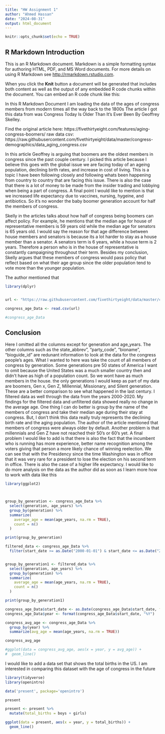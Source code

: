```yaml
---
title: "HW Assignment 1"
author: "Ahmed Hassan"
date: "2024-08-31"
output: html_document
---
```


```r
knitr::opts_chunk$set(echo = TRUE)
```

## R Markdown Introduction

This is an R Markdown document. Markdown is a simple formatting syntax for authoring HTML, PDF, and MS Word documents. For more details on using R Markdown see <http://rmarkdown.rstudio.com>.

When you click the **Knit** button a document will be generated that includes both content as well as the output of any embedded R code chunks within the document. You can embed an R code chunk like this:

In this R Markdown Document I am loading the data of the ages of congress members from modern times all the way back to the 1800s
The article I got this data from was Congress Today Is Older Than It's Ever Been By Geoffrey Skelley. 

Find the original article here: https://fivethirtyeight.com/features/aging-congress-boomers/ 
raw data csv: https://raw.githubusercontent.com/fivethirtyeight/data/master/congress-demographics/data_aging_congress.csv 

In this article Geoffrey is arguing that boomers are the oldest members in congress since the past couple century. I picked this article because I believe this goes with the global issue we are facing today of an ageing population, declining birth rates, and increase in cost of living. This is a topic I have been following closely and following whats been happening from country to country that are facing this issue. There is also the case that there is a lot of money to be made from the insider trading and lobbying when being a part of congress. A final point I would like to mention is that we increased life expectancy due to vaccines, nursing, hygeine, and antibiotics. So it's no wonder the baby boomer generation account for half the members of congress.


Skelly in the articles talks about how half of congress being boomers can affect policy. For example, he mentions that the median age for house of representative members is 59 years old while the median age for senators is 65 years old. I would say the reason for that age difference between house members and senators is because its a lot harder to stay as a house member than a senator. A senators term is 6 years, while a house term is 2 years. Therefore a person who is in the house of representative is constantly campaigning throughout their term. Besides my conclusion, Skelly argues that these members of congress would pass policy that reflect based on what their age group since the older population tend to vote more than the younger population. 

The author mentioned that 
```r
library(dplyr)


url <- "https://raw.githubusercontent.com/fivethirtyeight/data/master/congress-demographics/data_aging_congress.csv"

congress_age_Data <- read.csv(url)

#congress_age_Data

```

## Conclusion

Here I omitted all the columns except for generation and age_years. The other columns such as the state_abbrev", "party_code", "bioname", "bioguide_id" are redunant information to look at the data for the congress people's ages. What I wanted to here was take the count of all members of congress by generation. Some generations pre 50 states of America I want to omit because the United States was a much smaller country then and didn't have as high of a population count. So we wont have as much members in the house. the only generations I would keep as part of my data are boomers, Gen x, Gen Z, Millennial, Missionary, and Silent generation. These are a better comparison to see what happened in the last century. I filtered data as well through the data from the years 2000-2020. My findings for the filtered data and unfiltered data showed really no change in the average age. One thing I can do better is group by the name of the members of congress and take their median age during their stay at congress. But, I don't think this data really truly represents the declining birth rate and the aging population. The author of the article mentioned that members of congress were always older by default. Another problem is that millennials and Gen Z have not reached their 50's or 60's yet. A final problem I would like to add is that there is also the fact that the incumbent who is running has more experience, better name recognition among the voters giving that person a more likely chance of winning reelection. We can see that with the Presidency since the time Washington was in office that it was very rare for a president to lose the election on his second term in office. There is also the case of a higher life expectancy. I would like to do more analysis on the data as the author did as soon as I learn more how to work with data like this

```r
library(ggplot2)



group_by_generation <- congress_age_Data %>%
  select(generation, age_years) %>%
  group_by(generation) %>%
  summarize(
    average_age = mean(age_years, na.rm = TRUE),
    count = n()  
  )

print(group_by_generation)

filtered_data <- congress_age_Data %>%
  filter(start_date >= as.Date("2000-01-01") & start_date <= as.Date("2024-12-31"))


group_by_generation1 <- filtered_data %>%
  select(generation, age_years) %>%
  group_by(generation) %>%
  summarize(
    average_age = mean(age_years, na.rm = TRUE),
    count = n()  
  )

print(group_by_generation1)

congress_age_Data$start_date <- as.Date(congress_age_Data$start_date, format = "%Y-%m-%d")
congress_age_Data$year <- format(congress_age_Data$start_date, "%Y")

congress_avg_age <- congress_age_Data %>%
  group_by(year) %>%
  summarize(avg_age = mean(age_years, na.rm = TRUE))

congress_avg_age

#ggplot(data = congress_avg_age, aes(x = year, y = avg_age)) +
#  geom_line()


```


I would like to add a data set that shows the total births in the US. I am interested in comparing this dataset with the age of congress in the future 
```r

library(tidyverse)
library(openintro)

data('present', package='openintro')

present

present <- present %>%
  mutate(total_births = boys + girls)

ggplot(data = present, aes(x = year, y = total_births)) + 
  geom_line()


```


